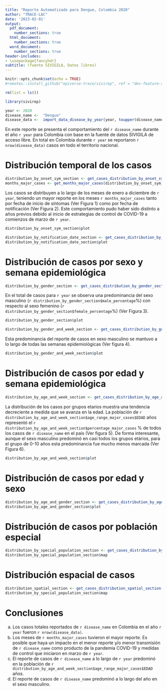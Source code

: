 ```yaml
---
title: "Reporte Automatizado para Dengue, Colombia 2020"
author: "TRACE-LAC"
date: '2023-02-01'
output:
  pdf_document: 
    number_sections: true
  html_document:
    number_sections: true
  word_document: 
    number_sections: true
header-includes:
- \usepackage{fancyhdr}
subtitle: (fuente SIVIGILA, Datos libres)
---
```


```r
knitr::opts_chunk$set(echo = TRUE)
#remotes::install_github("epiverse-trace/sivirep", ref = "dev-feature-sections-bsreport")

rm(list = ls())

library(sivirep)
```

```r
year <- 2020
disease_name <-  "Dengue"
disease_data <-  import_data_disease_by_year(year, toupper(disease_name))
```

\pagenumbering{gobble}
\pagenumbering{arabic}

En este reporte se presenta el comportamiento del `r disease_name` durante el año `r year` para Colombia con base en la fuente de datos SIVIGILA de acceso libre.
En total en Colombia durante `r year` se reportaron `r nrow(disease_data)` casos en todo el territorio nacional. 


# Distribución temporal de los casos 

```r

distribution_by_onset_sym_section <- get_cases_distribution_by_onset_sym_section(disease_data, year, type = "month", col_name = "INI_SIN", col_cmp = "FEC_HOS", plot_title = "Figura 1. Distribución de casos por fecha de inicio de síntomas.")
months_major_cases <- get_months_major_cases(distribution_by_onset_sym_section$disease_cases, col_dates = "INI_SIN", col_cases = "Casos")

```

Los casos se distribuyen a lo largo de los meses de enero a diciembre de `r year`, teniendo un mayor reporte en los meses `r months_major_cases` tanto por fecha de inicio de síntomas (Ver Figura 1) como por fecha de notificación (Ver Figura 2). Este comportamiento pudo haber sido distinto a años previos debido al inicio de estrategias de control de COVID-19 a comienzos de marzo de `r year`.

```r
distribution_by_onset_sym_section$plot
```
```r
distribution_by_notification_date_section <- get_cases_distribution_by_notification_date_section(disease_data, year, type = "month", col_name = "FEC_NOT", plot_title = paste0("Figura 2. Fecha de notificación de los casos de ", disease_name))
distribution_by_notification_date_section$plot
```

# Distribución de casos por sexo y semana epidemiológica

```r
distribution_by_gender_section <- get_cases_distribution_by_gender_section(disease_data, year, col_name = "SEXO", percentage = T, plot_title = "Figura 3. Distribucion de casos por la variable sexo.")
```

En el total de casos para `r year` se observa una predominancia del sexo masculino (`r distribution_by_gender_section$male_percentage`%) con respecto al sexo femenino (`r distribution_by_gender_section$female_percentage`%) (Ver Figura 3).

```r
distribution_by_gender_section$plot
```

```r
distribution_by_gender_and_week_section <- get_cases_distribution_by_gender_and_week_section(disease_data, year, col_names = c("SEXO", "SEMANA"), plot_title = "Figura 4. Distribucion de casos por la variable sexo y semana epidemiologica.")
```

Esta predominancia del reporte de casos en sexo masculino se mantuvo a lo largo de todas las semanas epidemiológicas (Ver figura 4).

```r
distribution_by_gender_and_week_section$plot
```

# Distribución de casos por edad y semana epidemiológica

```r
distribution_by_age_and_week_section <- get_cases_distribution_by_age_and_week_section(disease_data, year, col_names = c("EDAD", "SEMANA"), percentage = T, plot_title = "Figura 5. Distribucion de casos por edad.")
```

La distribución de los casos por grupos etarios muestra una tendencia decreciente a medida que se avanza en la edad. La población de `r distribution_by_age_and_week_section$age_range_major_cases$EDAD` años representó el   `r  distribution_by_age_and_week_section$percentage_major_cases` % de todos los casos de `r disease_name` en el país (Ver figura 5).
De forma interesante, aunque el sexo masculino predominó en casi todos los grupos etários,  para el grupo de 0-10 años esta predominancia fue mucho menos marcada (Ver Figura 6).

```r
distribution_by_age_and_week_section$plot
```

# Distribución de casos por edad y sexo
```r
distribution_by_age_and_gender_section <- get_cases_distribution_by_age_and_gender_section(disease_data, year, col_names = c("EDAD", "SEXO"), percentage = T, plot_title = "Figura 6. Distribucion de casos por edad y sexo.")
distribution_by_age_and_gender_section$plot

```

# Distribución de casos por población especial
```r
distribution_by_special_population_section <- get_cases_distribution_by_special_population_section(disease_data, year, plot_title = "Figura 6. Distribucion de casos por poblacion especial")
distribution_by_special_population_section$map
```

# Distribución espacial de casos

```r
distribution_spatial_section <- get_cases_distribution_spatial_section(disease_data, year, col_name = "COD_DPTO_R", plot_title = "Figura 7. Distribucion espacial de casos.")
distribution_by_special_population_section$map
```

# Conclusiones
a. Los casos totales reportados de `r disease_name` en Colombia en el año `r year` fueron `r nrow(disease_data)`.
b. Los meses de `r months_major_cases` tuvieron el mayor reporte. Es posible que haya un impacto en el menor reporte y/o menor transmisión de `r disease_name` como producto de la pandemia COVID-19 y medidas de control que iniciaron en marzo de `r year`.
c. El reporte de casos de `r disease_name` a lo largo de `r year` predominó en la población de `r distribution_by_age_and_week_section$age_range_major_cases$EDAD` años.
d. El reporte de casos de `r disease_name` predominó a lo largo del año en el sexo masculino.
